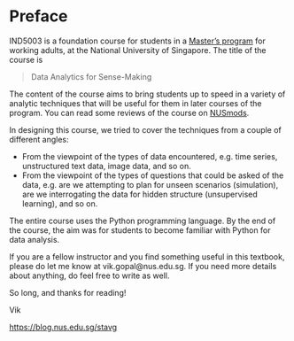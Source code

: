 # Preface {.unnumbered}

IND5003 is a foundation course for students in a 
[Master's program](https://scale.nus.edu.sg/programmes/graduate/msc-(smart-industries-and-digital-transformation))
for working adults, at the National University of Singapore. The title of the
course is

> <p> Data Analytics for Sense-Making </p>

The content of the course aims to bring students up to speed in a variety of
analytic techniques that will be useful for them in later courses of the
program. You can read some reviews of the course on [NUSmods](https://nusmods.com/courses/IND5003/data-analytics-for-sense-making).

In designing this course, we tried to cover the techniques from a
couple of different angles:

*   From the viewpoint of the types of data encountered, e.g. time series, 
    unstructured text data, image data, and so on.
*   From the viewpoint of the types of questions that could be asked of the
    data, e.g. are we attempting to plan for unseen scenarios (simulation), 
    are we interrogating the data for hidden structure (unsupervised learning),
    and so on.

The entire course uses the Python programming language. By the end of the
course, the aim was for students to become familiar with Python for data
analysis.

If you are a fellow instructor and you find something useful in this textbook,
please do let me know at vik.gopal@nus.edu.sg. If you need more details about
anything, do feel free to write as well.

So long, and thanks for reading!

Vik

<https://blog.nus.edu.sg/stavg>
